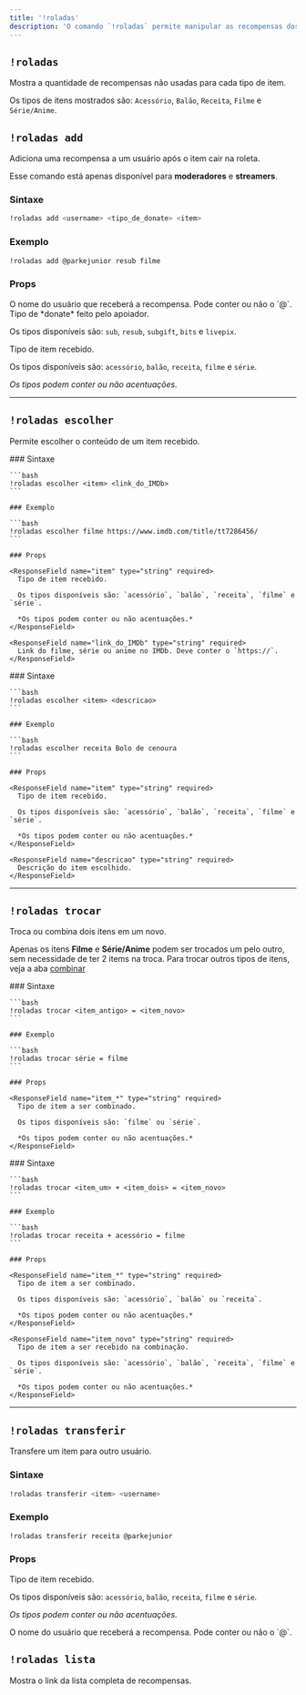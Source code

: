 ```yaml
---
title: '!roladas'
description: 'O comando `!roladas` permite manipular as recompensas dos apoiadores'
---
```


## `!roladas`

Mostra a quantidade de recompensas não usadas para cada tipo de item.

Os tipos de itens mostrados são: `Acessório`, `Balão`, `Receita`, `Filme` e `Série/Anime`.

## `!roladas add`

Adiciona uma recompensa a um usuário após o item cair na roleta.

<Warning>Esse comando está apenas disponível para **moderadores** e **streamers**.</Warning>

### Sintaxe

```bash
!roladas add <username> <tipo_de_donate> <item>
```

### Exemplo

```bash
!roladas add @parkejunior resub filme
```

### Props

<ResponseField name="username" type="string" required>
  O nome do usuário que receberá a recompensa. Pode conter ou não o `@`.
</ResponseField>

<ResponseField name="tipo_de_donate" type="string" required>
  Tipo de *donate* feito pelo apoiador.

  Os tipos disponíveis são: `sub`, `resub`, `subgift`, `bits` e `livepix`.
</ResponseField>

<ResponseField name="item" type="string" required>
  Tipo de item recebido.

  Os tipos disponíveis são: `acessório`, `balão`, `receita`, `filme` e `série`.

  *Os tipos podem conter ou não acentuações.*
</ResponseField>

---

## `!roladas escolher`

Permite escolher o conteúdo de um item recebido.


<Tabs>
  <Tab title="Filmes, séries ou animes">
    ### Sintaxe

    ```bash
    !roladas escolher <item> <link_do_IMDb>
    ```

    ### Exemplo

    ```bash
    !roladas escolher filme https://www.imdb.com/title/tt7286456/
    ```

    ### Props

    <ResponseField name="item" type="string" required>
      Tipo de item recebido.

      Os tipos disponíveis são: `acessório`, `balão`, `receita`, `filme` e `série`.

      *Os tipos podem conter ou não acentuações.*
    </ResponseField>

    <ResponseField name="link_do_IMDb" type="string" required>
      Link do filme, série ou anime no IMDb. Deve conter o `https://`.
    </ResponseField>
  </Tab>

  <Tab title="Outros">
    ### Sintaxe

    ```bash
    !roladas escolher <item> <descricao>
    ```

    ### Exemplo

    ```bash
    !roladas escolher receita Bolo de cenoura
    ```

    ### Props

    <ResponseField name="item" type="string" required>
      Tipo de item recebido.

      Os tipos disponíveis são: `acessório`, `balão`, `receita`, `filme` e `série`.

      *Os tipos podem conter ou não acentuações.*
    </ResponseField>

    <ResponseField name="descricao" type="string" required>
      Descrição do item escolhido.
    </ResponseField>
  </Tab>
</Tabs>

---

## `!roladas trocar`

Troca ou combina dois itens em um novo.

<Note>Apenas os itens **Filme** e **Série/Anime** podem ser trocados um pelo outro, sem necessidade de ter 2 items na troca. Para trocar outros tipos de itens, veja a aba [combinar](#combinar)</Note>

<Tabs>
  <Tab title="Filme, série ou anime">
    ### Sintaxe

    ```bash
    !roladas trocar <item_antigo> = <item_novo>
    ```

    ### Exemplo

    ```bash
    !roladas trocar série = filme
    ```

    ### Props

    <ResponseField name="item_*" type="string" required>
      Tipo de item a ser combinado.

      Os tipos disponíveis são: `filme` ou `série`.

      *Os tipos podem conter ou não acentuações.*
    </ResponseField>
  </Tab>

  <Tab title="Combinar">
    ### Sintaxe

    ```bash
    !roladas trocar <item_um> + <item_dois> = <item_novo>
    ```

    ### Exemplo

    ```bash
    !roladas trocar receita + acessório = filme
    ```

    ### Props

    <ResponseField name="item_*" type="string" required>
      Tipo de item a ser combinado.

      Os tipos disponíveis são: `acessório`, `balão` ou `receita`.

      *Os tipos podem conter ou não acentuações.*
    </ResponseField>

    <ResponseField name="item_novo" type="string" required>
      Tipo de item a ser recebido na combinação.

      Os tipos disponíveis são: `acessório`, `balão`, `receita`, `filme` e `série`.

      *Os tipos podem conter ou não acentuações.*
    </ResponseField>
  </Tab>
</Tabs>

---

## `!roladas transferir`

Transfere um item para outro usuário.

### Sintaxe

```bash
!roladas transferir <item> <username>
```

### Exemplo

```bash
!roladas transferir receita @parkejunior
```

### Props

<ResponseField name="item" type="string" required>
  Tipo de item recebido.

  Os tipos disponíveis são: `acessório`, `balão`, `receita`, `filme` e `série`.

  *Os tipos podem conter ou não acentuações.*
</ResponseField>

<ResponseField name="username" type="string" required>
  O nome do usuário que receberá a recompensa. Pode conter ou não o `@`.
</ResponseField>

## `!roladas lista`

Mostra o link da lista completa de recompensas.
